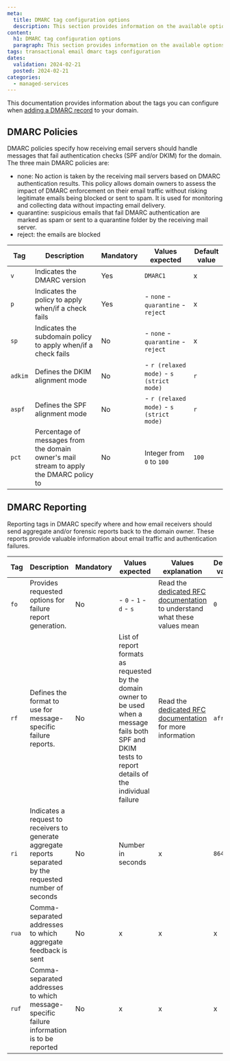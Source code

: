 ```yaml
---
meta:
  title: DMARC tag configuration options
  description: This section provides information on the available options for DMARC tag configuration
content:
  h1: DMARC tag configuration options
  paragraph: This section provides information on the available options for DMARC tag configuration
tags: transactional email dmarc tags configuration
dates:
  validation: 2024-02-21
  posted: 2024-02-21
categories:
  - managed-services
---
```


This documentation provides information about the tags you can configure when [adding a DMARC record](/managed-services/transactional-email/how-to/add-dmarc-record/) to your domain.

## DMARC Policies

DMARC policies specify how receiving email servers should handle messages that fail authentication checks (SPF and/or DKIM) for the domain.
The three main DMARC policies are:

- none: No action is taken by the receiving mail servers based on DMARC authentication results. This policy allows domain owners to assess the impact of DMARC enforcement on their email traffic without risking legitimate emails being blocked or sent to spam. It is used for monitoring and collecting data without impacting email delivery.
- quarantine: suspicious emails that fail DMARC authentication are marked as spam or sent to a quarantine folder by the receiving mail server.
- reject: the emails are blocked


| Tag     | Description                                                                               | Mandatory | Values expected                            | Default value |
|---------|-------------------------------------------------------------------------------------------|-----------|--------------------------------------------|---------------|
| `v`     | Indicates the DMARC version                                                               | Yes       | `DMARC1`                                   | x             |
| `p`     | Indicates the policy to apply when/if a check fails                                       | Yes       | - `none` - `quarantine` - `reject`         | x             |
| `sp`    | Indicates the subdomain policy to apply when/if a check fails                             | No        | - `none` - `quarantine` - `reject`         | x             |
| `adkim` | Defines the DKIM alignment mode                                                           | No        | - `r (relaxed mode)` - `s (strict mode)`   | `r`           |
| `aspf`  | Defines the SPF alignment mode                                                            | No        | - `r (relaxed mode)` - `s (strict mode)`   | `r`           |
| `pct`   | Percentage of messages from the domain owner's mail stream to apply the DMARC policy to   | No        | Integer from `0` to `100`                  | `100`         |

## DMARC Reporting

Reporting tags in DMARC specify where and how email receivers should send aggregate and/or forensic reports back to the domain owner. These reports provide valuable information about email traffic and authentication failures.

| Tag     | Description                                                                                                  | Mandatory | Values expected                                                                                                                                             | Values explanation                                                                                                                       | Default value   |
|---------|--------------------------------------------------------------------------------------------------------------|-----------|-------------------------------------------------------------------------------------------------------------------------------------------------------------|------------------------------------------------------------------------------------------------------------------------------------------|-----------------|
| `fo`    | Provides requested options for failure report generation.                                                    | No        | - `0` - `1` - `d` - `s`                                                                                                                                     | Read the [dedicated RFC documentation](https://datatracker.ietf.org/doc/html/rfc7489#section-11.5) to understand what these values mean  | `0`             |
| `rf`    | Defines the format to use for message-specific failure reports.                                              | No        | List of report formats as requested by the domain owner to be used when a message fails both SPF and DKIM tests to report details of the individual failure | Read the [dedicated RFC documentation](https://datatracker.ietf.org/doc/html/rfc7489#section-11.5) for more information                  | `afrf`          |
| `ri`    | Indicates a request to receivers to generate aggregate reports separated by the requested number of seconds  | No        | Number in seconds                                                                                                                                           | x                                                                                                                                        | `86400`         |
| `rua`   | Comma-separated addresses to which aggregate feedback is sent                                                | No        | x                                                                                                                                                           | x                                                                                                                                        | x               |
| `ruf`   | Comma-separated addresses to which message-specific failure information is to be reported                    | No        | x                                                                                                                                                           | x                                                                                                                                        | x               |
